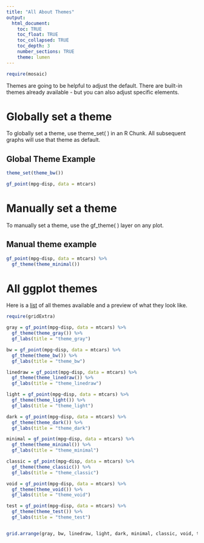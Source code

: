 ```yaml
---
title: "All About Themes"
output: 
  html_document:
    toc: TRUE
    toc_float: TRUE
    toc_collapsed: TRUE
    toc_depth: 3
    number_sections: TRUE
    theme: lumen
---
```


```r
require(mosaic)
```

Themes are going to be helpful to adjust the default. There are built-in themes already available - but you can also adjust specific elements.

# Globally set a theme

To globally set a theme, use theme_set( ) in an R Chunk. All subsequent graphs will use that theme as default.

## Global Theme Example

```r
theme_set(theme_bw())

gf_point(mpg~disp, data = mtcars)
```

# Manually set a theme

To manually set a theme, use the gf_theme( ) layer on any plot.

## Manual theme example

```r
gf_point(mpg~disp, data = mtcars) %>%
  gf_theme(theme_minimal())
```

# All ggplot themes

Here is a [list](https://ggplot2.tidyverse.org/reference/ggtheme.html) of all themes available and a preview of what they look like.

```r
require(gridExtra)

gray = gf_point(mpg~disp, data = mtcars) %>%
  gf_theme(theme_gray()) %>%
  gf_labs(title = "theme_gray")

bw = gf_point(mpg~disp, data = mtcars) %>%
  gf_theme(theme_bw()) %>%
  gf_labs(title = "theme_bw")

linedraw = gf_point(mpg~disp, data = mtcars) %>%
  gf_theme(theme_linedraw()) %>%
  gf_labs(title = "theme_linedraw")

light = gf_point(mpg~disp, data = mtcars) %>%
  gf_theme(theme_light()) %>%
  gf_labs(title = "theme_light")

dark = gf_point(mpg~disp, data = mtcars) %>%
  gf_theme(theme_dark()) %>%
  gf_labs(title = "theme_dark")

minimal = gf_point(mpg~disp, data = mtcars) %>%
  gf_theme(theme_minimal()) %>%
  gf_labs(title = "theme_minimal")

classic = gf_point(mpg~disp, data = mtcars) %>%
  gf_theme(theme_classic()) %>%
  gf_labs(title = "theme_classic")

void = gf_point(mpg~disp, data = mtcars) %>%
  gf_theme(theme_void()) %>%
  gf_labs(title = "theme_void")

test = gf_point(mpg~disp, data = mtcars) %>%
  gf_theme(theme_test()) %>%
  gf_labs(title = "theme_test")


grid.arrange(gray, bw, linedraw, light, dark, minimal, classic, void, test, nrow = 3 )
```

